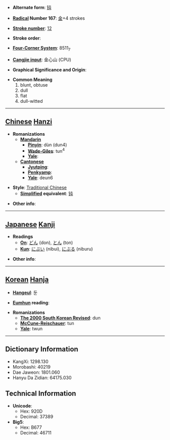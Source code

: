 * '''Alternate form''': [[钝]]

* '''[[Wiktionary:Chinese radical index| Radical]] Number 167''': [[Wiktionary:Chinese radical index 金|金]]+4 strokes

* '''[[Wiktionary:Chinese total strokes index|Stroke number]]''': [[Wiktionary:Chinese total strokes index 12|12]]

* '''Stroke order''': 

* '''[[Wiktionary:Chinese four corner index|Four-Corner System]]''': 8511<sub>7</sub>

* '''[[Wiktionary:Chinese Cangjie index|Cangjie input]]''': 金心山 (CPU)

* '''Graphical Significance and Origin''': 

* '''Common Meaning'''
*#blunt, obtuse
*# dull
*# flat
*# dull-witted


----

== [[Chinese]] [[Hanzi]] ==

* '''Romanizations'''
** '''[[Mandarin]]'''
*** '''[[Pinyin]]''': dùn (dun4)
*** '''[[Wade-Giles]]''': tun<sup>4</sup>
*** '''[[Yale]]''': 
** '''[[Cantonese]]'''
*** '''[[Jyutping]]''':
*** '''[[Penkyamp]]''': 
*** '''[[Yale]]''': deun6

* '''Style''': [[Traditional Chinese]] 
** '''[[Simplified Chinese|Simplified]] equivalent''': [[钝]]

* '''Other info''': 

----

== [[Japanese]] [[Kanji]] ==

* '''Readings'''
** '''[[On]]''': [[どん]] (don), [[とん]] (ton)
** '''[[Kun]]''': [[にぶい]] (nibui), [[にぶる]] (niburu)

* '''Other info''':  

----

== [[Korean]] [[Hanja]] ==

* '''[[Hangeul]]''': 둔

* '''[[Eumhun]] reading''': 

* '''Romanizations'''
** '''[[The 2000 South Korean Revised Romanization|The 2000 South Korean Revised]]''': dun
** '''[[McCune-Reischauer]]''': tun
** '''[[Yale]]''': twun

----

== Dictionary Information ==

* KangXi: 1298.130
* Morobashi: 40219
* Dae Jaweon: 1801.060
* Hanyu Da Zidian: 64175.030

== Technical Information ==

* '''Unicode''':
** Hex: 920D
** Decimal: 37389
* '''Big5''':
** Hex: B677
** Decimal: 46711